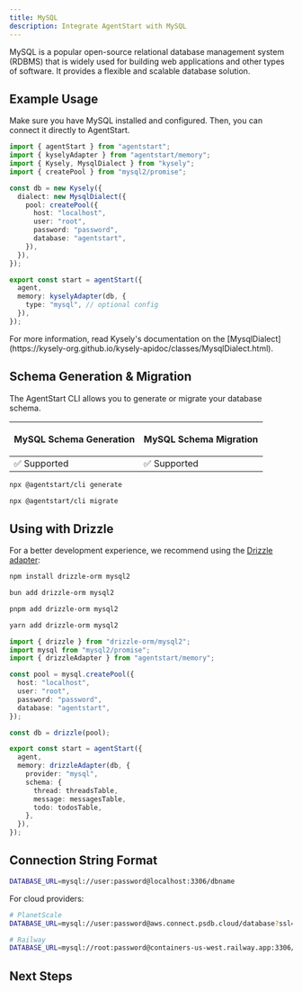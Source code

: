 ```yaml
---
title: MySQL
description: Integrate AgentStart with MySQL
---
```


MySQL is a popular open-source relational database management system (RDBMS) that is widely used for building web applications and other types of software. It provides a flexible and scalable database solution.

## Example Usage

Make sure you have MySQL installed and configured. Then, you can connect it directly to AgentStart.

```ts title="lib/agent.ts"
import { agentStart } from "agentstart";
import { kyselyAdapter } from "agentstart/memory";
import { Kysely, MysqlDialect } from "kysely";
import { createPool } from "mysql2/promise";

const db = new Kysely({
  dialect: new MysqlDialect({
    pool: createPool({
      host: "localhost",
      user: "root",
      password: "password",
      database: "agentstart",
    }),
  }),
});

export const start = agentStart({
  agent,
  memory: kyselyAdapter(db, {
    type: "mysql", // optional config
  }),
});
```

<Callout>
  For more information, read Kysely's documentation on the
  [MysqlDialect](https://kysely-org.github.io/kysely-apidoc/classes/MysqlDialect.html).
</Callout>

## Schema Generation & Migration

The AgentStart CLI allows you to generate or migrate your database schema.

<table>
  <thead>
    <tr className="border-b">
      <th>
        <p className="font-bold text-[16px] mb-1">MySQL Schema Generation</p>
      </th>
      <th>
        <p className="font-bold text-[16px] mb-1">MySQL Schema Migration</p>
      </th>
    </tr>
  </thead>
  <tbody>
    <tr className="h-10">
      <td>✅ Supported</td>
      <td>✅ Supported</td>
    </tr>
  </tbody>
</table>

```bash title="Schema Generation"
npx @agentstart/cli generate
```

```bash title="Schema Migration"
npx @agentstart/cli migrate
```

## Using with Drizzle

For a better development experience, we recommend using the [Drizzle adapter](/docs/databases/drizzle):

```bash tab="npm"
npm install drizzle-orm mysql2
```

```bash tab="bun"
bun add drizzle-orm mysql2
```

```bash tab="pnpm"
pnpm add drizzle-orm mysql2
```

```bash tab="yarn"
yarn add drizzle-orm mysql2
```

```ts title="lib/agent.ts"
import { drizzle } from "drizzle-orm/mysql2";
import mysql from "mysql2/promise";
import { drizzleAdapter } from "agentstart/memory";

const pool = mysql.createPool({
  host: "localhost",
  user: "root",
  password: "password",
  database: "agentstart",
});

const db = drizzle(pool);

export const start = agentStart({
  agent,
  memory: drizzleAdapter(db, {
    provider: "mysql",
    schema: {
      thread: threadsTable,
      message: messagesTable,
      todo: todosTable,
    },
  }),
});
```

## Connection String Format

```bash
DATABASE_URL=mysql://user:password@localhost:3306/dbname
```

For cloud providers:

```bash
# PlanetScale
DATABASE_URL=mysql://user:password@aws.connect.psdb.cloud/database?ssl={"rejectUnauthorized":true}

# Railway
DATABASE_URL=mysql://root:password@containers-us-west.railway.app:3306/railway
```

## Next Steps

<Cards>
  <Card title="Drizzle Adapter" href="/docs/databases/drizzle" />
  <Card title="PostgreSQL" href="/docs/databases/postgresql" />
  <Card title="SQLite" href="/docs/databases/sqlite" />
</Cards>
